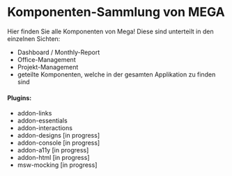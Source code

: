 
<Meta title='Komponenten-Sammlung von MEGA'/>

# Komponenten-Sammlung von MEGA

Hier finden Sie alle Komponenten von Mega! Diese sind unterteilt in den einzelnen Sichten:
* Dashboard / Monthly-Report
* Office-Management
* Projekt-Management
* geteilte Komponenten, welche in der gesamten Applikation zu finden sind


#### Plugins:

* addon-links
* addon-essentials
* addon-interactions
* addon-designs [in progress]
* addon-console [in progress]
* addon-a11y [in progress]
* addon-html [in progress]
* msw-mocking [in progress]
